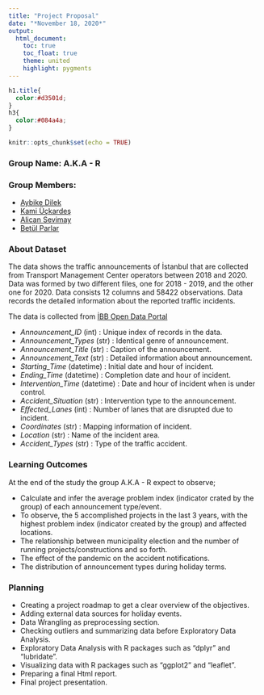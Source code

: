 ---
title: "Project Proposal"
date: "*November 18, 2020*" 
output:
  html_document:
    toc: true
    toc_float: true
    theme: united
    highlight: pygments
---
```{css, echo = FALSE}
h1.title{
  color:#d3501d;
}
h3{
  color:#084a4a;
}
```
```{r setup, include=FALSE}
knitr::opts_chunk$set(echo = TRUE)
```

### Group Name: A.K.A - R
### Group Members:
- [Aybike Dilek](https://pjournal.github.io/mef04-AybikeDilek/)
- [Kami Üçkardeş](https://pjournal.github.io/mef04-KamiUckardes/)
- [Alican Sevimay](https://pjournal.github.io/mef04-AlicanSevimay/)
- [Betül Parlar](https://pjournal.github.io/mef04-parlarbetul/)

### About Dataset

The data shows the traffic announcements of İstanbul that are collected from Transport Management Center operators between 2018 and 2020. Data was formed by two different files, one for 2018 - 2019, and the other one for 2020. Data consists 12 columns and 58422 observations. Data records the detailed information about the reported traffic incidents.

The data is collected from [İBB Open Data Portal](https://data.ibb.gov.tr/dataset/ulasim-yonetim-merkezi-uym-tarafindan-sisteme-girilen-trafik-duyurulari)

- *Announcement_ID* (int) : Unique index of records in the data.
- *Announcement_Types* (str) : Identical genre of announcement. 
- *Announcement_Title* (str) : Caption of the announcement.
- *Announcement_Text* (str) : Detailed information about announcement.
- *Starting_Time* (datetime) : Initial date and hour of incident.
- *Ending_Time* (datetime) : Completion date and hour of incident.
- *Intervention_Time* (datetime) : Date and hour of incident when is under control.
- *Accident_Situation* (str) : Intervention type to the announcement.
- *Effected_Lanes* (int) : Number of lanes that are disrupted due to incident.
- *Coordinates* (str) : Mapping information of incident.
- *Location* (str) : Name of the incident area.
- *Accident_Types* (str) : Type of the traffic accident. 

### Learning Outcomes

At the end of the study the group A.K.A - R expect to observe;

-	Calculate and infer the average problem index (indicator crated by the group) of each announcement type/event.
-	To observe, the 5 accomplished projects in the last 3 years, with the highest problem index (indicator created by the group) and affected locations.
-	The relationship between municipality election and the number of running projects/constructions and so forth.
-	The effect of the pandemic on the accident notifications.
-	The distribution of announcement types during holiday terms.

### Planning

- Creating a project roadmap to get a clear overview of the objectives.
- Adding external data sources for holiday events.
- Data Wrangling as preprocessing section.
- Checking outliers and summarizing data before Exploratory Data Analysis.
- Exploratory Data Analysis with R packages such as “dplyr” and “lubridate”.
- Visualizing data with R packages such as "ggplot2" and "leaflet".
- Preparing a final Html report.
- Final project presentation.
